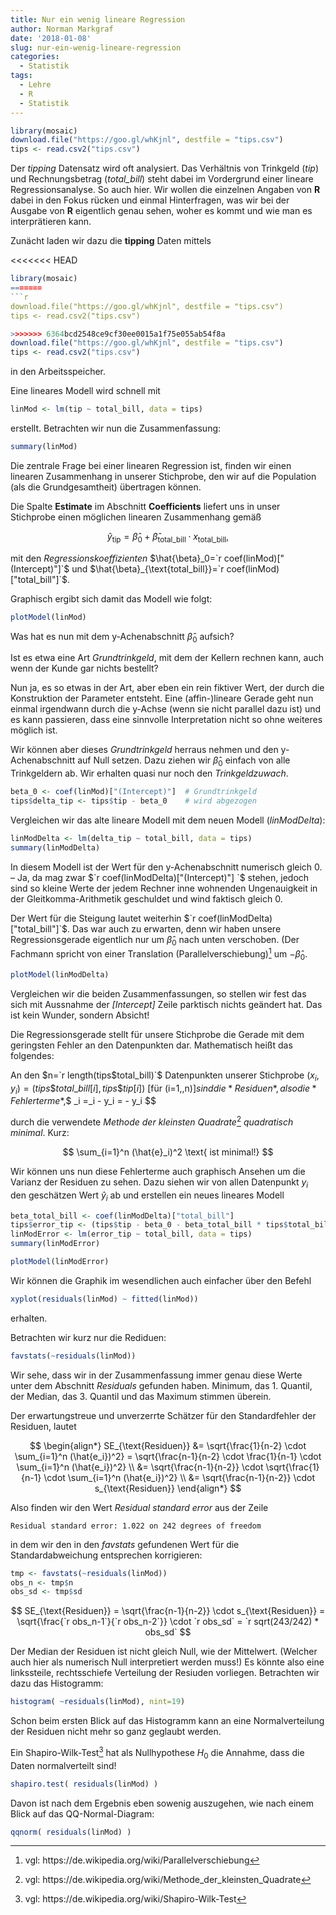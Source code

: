 ```yaml
---
title: Nur ein wenig lineare Regression
author: Norman Markgraf
date: '2018-01-08'
slug: nur-ein-wenig-lineare-regression
categories:
  - Statistik
tags:
  - Lehre
  - R
  - Statistik
---
```


```r
library(mosaic)
download.file("https://goo.gl/whKjnl", destfile = "tips.csv")
tips <- read.csv2("tips.csv")

```

Der *tipping* Datensatz wird oft analysiert. Das Verhältnis von Trinkgeld (*tip*) und Rechnungsbetrag (*total_bill*) steht dabei im Vordergrund einer lineare Regressionsanalyse. 
So auch hier. Wir wollen die einzelnen Angaben von **R** dabei in den Fokus rücken und einmal Hinterfragen, was wir bei der Ausgabe von **R** eigentlich genau sehen, woher es kommt und wie man es interprätieren kann.

Zunächt laden wir dazu die **tipping** Daten mittels

<<<<<<< HEAD
```r
library(mosaic)
=======
```r
download.file("https://goo.gl/whKjnl", destfile = "tips.csv")
tips <- read.csv2("tips.csv")
```
```r
>>>>>>> 6364bcd2548ce9cf30ee0015a1f75e055ab54f8a
download.file("https://goo.gl/whKjnl", destfile = "tips.csv")
tips <- read.csv2("tips.csv")
```

in den Arbeitsspeicher.

Eine lineares Modell wird schnell mit
```r
linMod <- lm(tip ~ total_bill, data = tips)
```

erstellt. Betrachten wir nun die Zusammenfassung:

```r
summary(linMod)
```


Die zentrale Frage bei einer linearen Regression ist, finden wir einen linearen Zusammenhang in unserer Stichprobe, den wir auf die Population (als die Grundgesamtheit) übertragen können. 

Die Spalte **Estimate** im Abschnitt **Coefficients** liefert uns in unser Stichprobe einen möglichen linearen Zusammenhang gemäß

$$\hat{y}_{\text{tip}} = \hat{\beta}_{\text{0}} + \hat{\beta}_{\text{total_bill}} \cdot x_{\text{total_bill}},$$

mit den *Regressionskoeffizienten* $\hat{\beta}_0=`r coef(linMod)["(Intercept)"]`$ und $\hat{\beta}_{\text{total_bill}}=`r coef(linMod)["total_bill"]`$.

Graphisch ergibt sich damit das Modell wie folgt:

```r
plotModel(linMod)
```

Was hat es nun mit dem y-Achenabschnitt $\hat{\beta}_0$ aufsich?

Ist es etwa eine Art *Grundtrinkgeld*, mit dem der Kellern rechnen kann, auch wenn der Kunde gar nichts bestellt?

Nun ja, es so etwas in der Art, aber eben ein rein fiktiver Wert, der durch die Konstruktion der Parameter entsteht. 
Eine (affin-)lineare Gerade geht nun einmal irgendwann durch die y-Achse (wenn sie nicht parallel dazu ist) und es kann passieren, dass eine sinnvolle Interpretation nicht so ohne weiteres möglich ist.

Wir können aber dieses *Grundtrinkgeld* herraus nehmen und den y-Achenabschnitt auf Null setzen. Dazu ziehen wir $\hat{\beta}_0$ einfach von alle Trinkgeldern ab. Wir erhalten quasi nur noch den *Trinkgeldzuwach*.

```r
beta_0 <- coef(linMod)["(Intercept)"]  # Grundtrinkgeld
tips$delta_tip <- tips$tip - beta_0    # wird abgezogen
```

Vergleichen wir das alte lineare Modell mit dem neuen Modell (*linModDelta*):
```r
linModDelta <- lm(delta_tip ~ total_bill, data = tips)
summary(linModDelta)
```

In diesem Modell ist der Wert für den y-Achenabschnitt numerisch gleich 0. -- Ja, da mag zwar $`r coef(linModDelta)["(Intercept)"] `$ stehen, jedoch sind so kleine Werte der jedem Rechner inne wohnenden Ungenauigkeit in der Gleitkomma-Arithmetik geschuldet und wind faktisch gleich 0.

Der Wert für die Steigung lautet weiterhin $`r coef(linModDelta)["total_bill"]`$.
Das war auch zu erwarten, denn wir haben unsere Regressionsgerade eigentlich nur um $\hat{\beta}_0$ nach unten verschoben. (Der Fachmann spricht von einer Translation (Parallelverschiebung)^[vgl: https://de.wikipedia.org/wiki/Parallelverschiebung] um $-\hat{\beta}_0$.

```r
plotModel(linModDelta)
```
 
Vergleichen wir die beiden Zusammenfassungen, so stellen wir fest das sich mit Aussnahme der *[Intercept]* Zeile parktisch nichts geändert hat. Das ist kein Wunder, sondern Absicht!


Die Regressionsgerade stellt für unsere Stichprobe die Gerade mit dem geringsten Fehler an den Datenpunkten dar. Mathematisch heißt das folgendes:

An den $n=`r length(tips$total_bill)`$ Datenpunkten unserer Stichprobe $(x_i, y_i)=(tips\$total\_bill[i], tips\$tip[i])$ [für (i=1,\dots,n)$] sind die *Residuen*, also die *Fehlerterme*,
$$
 \hat{e}_i =\hat{y}_i - y_i = \left[\hat{\beta}_{\text{0}} + \hat{\beta}_{\text{total_bill}} \cdot x_i\right] - y_i
$$

durch die verwendete *Methode der kleinsten Quadrate*^[vgl: https://de.wikipedia.org/wiki/Methode_der_kleinsten_Quadrate] *quadratisch minimal*. Kurz:

$$
    \sum_{i=1}^n (\hat{e}_i)^2 \text{ ist minimal!}
$$

Wir können uns nun diese Fehlerterme auch graphisch Ansehen um die Varianz der Residuen zu sehen. Dazu siehen wir von allen Datenpunkt $y_i$ den geschätzen Wert $\hat{y}_i$ ab und erstellen ein neues lineares Modell

```r
beta_total_bill <- coef(linModDelta)["total_bill"]
tips$error_tip <- (tips$tip - beta_0 - beta_total_bill * tips$total_bill)
linModError <- lm(error_tip ~ total_bill, data = tips)
summary(linModError)
```

```r
plotModel(linModError)
```

Wir können die Graphik im wesendlichen auch einfacher über den Befehl
```r
xyplot(residuals(linMod) ~ fitted(linMod))
```

erhalten. 

Betrachten wir kurz nur die Rediduen:

```r
favstats(~residuals(linMod))
```


Wir sehe, dass wir in der Zusammenfassung immer genau diese Werte unter dem Abschnitt *Residuals* gefunden haben. Minimum,  das 1. Quantil, der Median, das 3. Quantil und das Maximum stimmen überein. 

Der erwartungstreue und unverzerrte Schätzer für den Standardfehler der Residuen, lautet

$$
\begin{align*}
    SE_{\text{Residuen}} &= \sqrt{\frac{1}{n-2} \cdot \sum_{i=1}^n (\hat{e_i})^2} = \sqrt{\frac{n-1}{n-2} \cdot \frac{1}{n-1} \cdot \sum_{i=1}^n (\hat{e_i})^2} \\
                         &= \sqrt{\frac{n-1}{n-2}} \cdot \sqrt{\frac{1}{n-1} \cdot \sum_{i=1}^n (\hat{e_i})^2} \\
                         &= \sqrt{\frac{n-1}{n-2}} \cdot s_{\text{Residuen}}
  \end{align*}
$$


Also finden wir den Wert *Residual standard error* aus der Zeile

```
Residual standard error: 1.022 on 242 degrees of freedom
```

in dem wir den in den *favstats* gefundenen Wert für die Standardabweichung entsprechen korrigieren:

```r
tmp <- favstats(~residuals(linMod))
obs_n <- tmp$n
obs_sd <- tmp$sd
```

$$
SE_{\text{Residuen}} = \sqrt{\frac{n-1}{n-2}} \cdot s_{\text{Residuen}} = \sqrt{\frac{`r obs_n-1`}{`r obs_n-2`}} \cdot `r obs_sd` = `r sqrt(243/242) * obs_sd`
$$

Der Median der Residuen ist nicht gleich Null, wie der Mittelwert. (Welcher auch hier als numerisch Null interpretiert werden muss!)
Es könnte also eine linkssteile, rechtsschiefe Verteilung der Resiuden vorliegen. 
Betrachten wir dazu das Histogramm:

```r
histogram( ~residuals(linMod), nint=19)
```


Schon beim ersten Blick auf das Histogramm kann an eine Normalverteilung der Residuen nicht mehr so ganz geglaubt werden.

Ein Shapiro-Wilk-Test^[vgl: https://de.wikipedia.org/wiki/Shapiro-Wilk-Test] hat als Nullhypothese $H_0$ die Annahme, dass die Daten normalverteilt sind!

```r
shapiro.test( residuals(linMod) )
```

Davon ist nach dem Ergebnis eben sowenig auszugehen, wie nach einem Blick auf das QQ-Normal-Diagram:

```r
qqnorm( residuals(linMod) )
```

